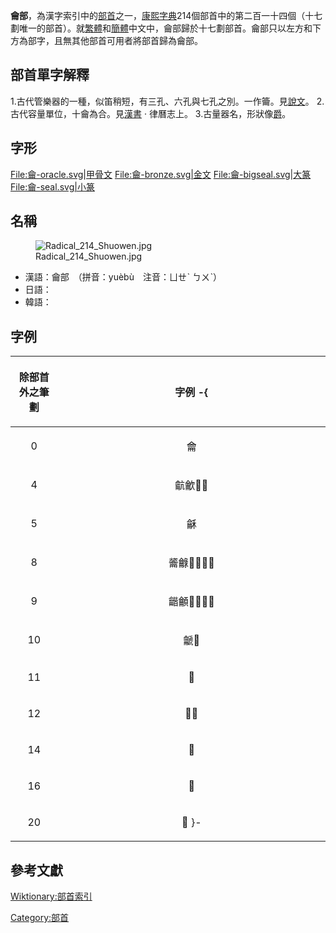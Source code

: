{{Kangxi Radical Infobox|214|uni=9FA0
|meaning=[[笛子|笛子]]
|prev=龜
|pny=  yuè
|bopo= ㄩㄝˋ
|wade= yüeh4
|jyutping= joek6
|yale= yeuk6
|hi= ヤク yaku<br/>ふえ fue
|kanji= 龠 yaku
|hang= 피리 piri
|hanja= 약 yak
}}

'''龠部'''，為漢字索引中的[[部首|部首]]之一，[[康熙字典|康熙字典]]214個部首中的第二百一十四個（十七劃唯一的部首）。就[[繁體|繁體]]和[[簡體|簡體]]中文中，龠部歸於十七劃部首。龠部只以左方和下方為部字，且無其他部首可用者將部首歸為龠部。

== 部首單字解釋 ==

1.古代管樂器的一種，似笛稍短，有三孔、六孔與七孔之別。一作籥。見[[說文|說文]]。
2.古代容量單位，十龠為合。見[[漢書|漢書]] · 律曆志上。
3.古量器名，形狀像[[爵|爵]]。

== 字形 ==
<gallery>
File:龠-oracle.svg|甲骨文
File:龠-bronze.svg|金文
File:龠-bigseal.svg|大篆
File:龠-seal.svg|小篆
</gallery>

==名稱==
[[File:Radical_214_Shuowen.jpg|thumb]]
* 漢語：龠部　（拼音：yuèbù　注音：ㄩㄝˋ ㄅㄨˋ）
* 日語：{{lang|ja|龠部　（やくぶ）}}
* 韓語：{{lang|ko|약부(龠部)}}

== 字例 ==
{| class="wikitable"
! align="center"width="15%"| 除部首外之筆劃
! align="center"width="85%"| 字例
-{
|-
| 0 || 龠
|-
| 4 || 䶳龡𪛊𬺟
|-
| 5 || 龢
|-
| 8 || 䶴龣𪛋𪛌𪛍𬺠
|-
| 9 || 龤龥𪛎𪛏𪛐𪛑
|-
| 10 || 䶵𪛒
|-
| 11 || 𪛓
|-
| 12 || 𫜴𬺡
|-
| 14 || 𪛔
|-
| 16 || 𪛕
|-
| 20 || 𪛖
}-
|}

==參考文獻==
[[wikt:Wiktionary:部首索引|Wiktionary:部首索引]] 
{{Wiktionary|龠}}
{{康熙部首}}
{{简体中文部首}}
{{lang-stub}}
[[Category:部首|Category:部首]]